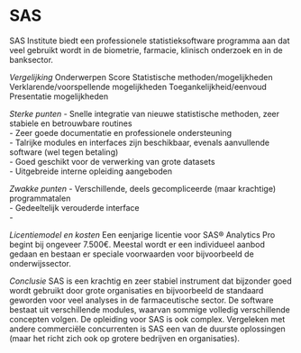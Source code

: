 # SAS {-}
SAS Institute biedt een professionele statistieksoftware programma aan dat veel gebruikt wordt in de biometrie, farmacie, klinisch onderzoek en in de banksector. 

*Vergelijking* 
Onderwerpen						Score
Statistische methoden/mogelijkheden 
Verklarende/voorspellende mogelijkheden
Toegankelijkheid/eenvoud
Presentatie mogelijkheden

*Sterke punten*
-	Snelle integratie van nieuwe statistische methoden, zeer stabiele en betrouwbare routines   
-	Zeer goede documentatie en professionele ondersteuning   
-	Talrijke modules en interfaces zijn beschikbaar, evenals aanvullende software (wel tegen betaling)   
-	Goed geschikt voor de verwerking van grote datasets   
-	Uitgebreide interne opleiding aangeboden   

*Zwakke punten*
-	Verschillende, deels gecompliceerde (maar krachtige) programmatalen   
-	Gedeeltelijk verouderde interface   
-	

*Licentiemodel en kosten*
Een eenjarige licentie voor SAS® Analytics Pro begint bij ongeveer 7.500€. Meestal wordt er een individueel aanbod gedaan en bestaan er speciale voorwaarden voor bijvoorbeeld de onderwijssector.

*Conclusie*
SAS is een krachtig en zeer stabiel instrument dat bijzonder goed wordt gebruikt door grote organisaties en bijvoorbeeld de standaard geworden voor veel analyses in de farmaceutische sector. De software bestaat uit verschillende modules, waarvan sommige volledig verschillende concepten volgen. De opleiding voor SAS is ook complex. Vergeleken met andere commerciële concurrenten is SAS een van de duurste oplossingen (maar het richt zich ook op grotere bedrijven en organisaties).




